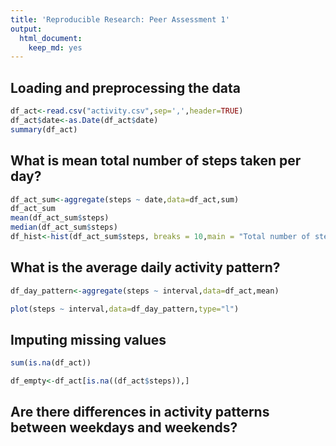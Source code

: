 ```yaml
---
title: 'Reproducible Research: Peer Assessment 1'
output:
  html_document:
    keep_md: yes
---
```



## Loading and preprocessing the data
```r
df_act<-read.csv("activity.csv",sep=',',header=TRUE)
df_act$date<-as.Date(df_act$date)
summary(df_act)
```


## What is mean total number of steps taken per day?
```r
df_act_sum<-aggregate(steps ~ date,data=df_act,sum)
df_act_sum
mean(df_act_sum$steps)
median(df_act_sum$steps)
df_hist<-hist(df_act_sum$steps, breaks = 10,main = "Total number of steps taken each day",xlab = "Number of steps")
```



## What is the average daily activity pattern?
```r

df_day_pattern<-aggregate(steps ~ interval,data=df_act,mean)

plot(steps ~ interval,data=df_day_pattern,type="l")
```


## Imputing missing values
```r
sum(is.na(df_act))

df_empty<-df_act[is.na((df_act$steps)),]

```
## Are there differences in activity patterns between weekdays and weekends?
